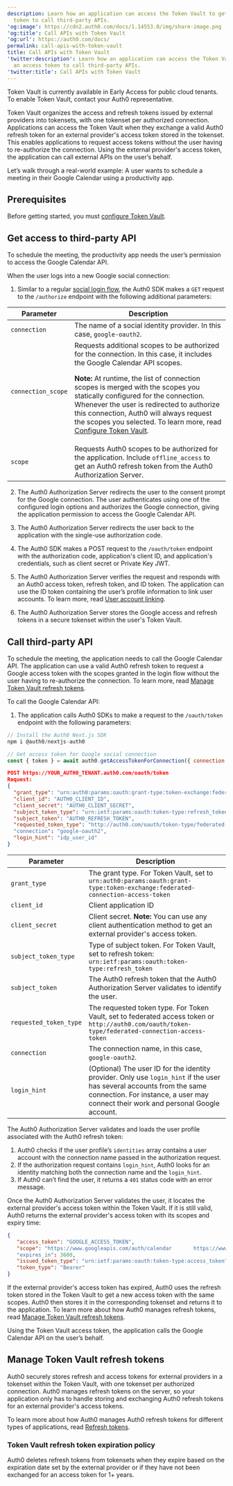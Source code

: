 ```yaml
---
description: Learn how an application can access the Token Vault to get an access
  token to call third-party APIs.
'og:image': https://cdn2.auth0.com/docs/1.14553.0/img/share-image.png
'og:title': Call APIs with Token Vault
'og:url': https://auth0.com/docs/
permalink: call-apis-with-token-vault
title: Call APIs with Token Vault
'twitter:description': Learn how an application can access the Token Vault to get
  an access token to call third-party APIs.
'twitter:title': Call APIs with Token Vault
---
```

<Callout icon="file-lines" color="#0EA5E9" iconType="regular">

Token Vault is currently available in Early Access for public cloud tenants. To enable Token Vault, contact your Auth0 representative.

</Callout>

Token Vault organizes the access and <Tooltip tip="Refresh Token: Token used to obtain a renewed Access Token without forcing users to log in again." cta="View Glossary" href="/docs/glossary?term=refresh+tokens">refresh tokens</Tooltip> issued by external providers into tokensets, with one tokenset per authorized connection. Applications can access the Token Vault when they exchange a valid Auth0 refresh token for an external provider's <Tooltip tip="Access Token: Authorization credential, in the form of an opaque string or JWT, used to access an API." cta="View Glossary" href="/docs/glossary?term=access+token">access token</Tooltip> stored in the tokenset. This enables applications to request access tokens without the user having to re-authorize the connection. Using the external provider's access token, the application can call external APIs on the user’s behalf.

Let’s walk through a real-world example: A user wants to schedule a meeting in their Google Calendar using a productivity app.

## Prerequisites

Before getting started, you must [configure Token Vault](/docs/secure/tokens/token-vault/configure-token-vault).

## Get access to third-party API

To schedule the meeting, the productivity app needs the user’s permission to access the Google Calendar API.

When the user logs into a new Google social connection:

1. Similar to a regular [social login flow](https://auth0.com/docs/api/authentication/login), the Auth0 SDK makes a `GET` request to the `/authorize` endpoint with the following additional parameters:

<table class="table"><thead>
<tr>
<th><strong>Parameter</strong></th>
<th><strong>Description</strong></th>
</tr>
</thead>
<tbody>
<tr>
<td><code>connection</code></td>
<td>The name of a social identity provider. In this case, <code>google-oauth2</code>.</td>
</tr>
<tr>
<td><code>connection_scope</code></td>
<td>Requests additional scopes to be authorized for the connection. In this case, it includes the Google Calendar API scopes.<p></p><p><strong>Note:</strong> At runtime, the list of connection scopes is merged with the scopes you statically configured for the connection. Whenever the user is redirected to authorize this connection, Auth0 will always request the scopes you selected. To learn more, read <a href="/docs/secure/tokens/token-vault/configure-token-vault#configure-federated-connection">Configure Token Vault</a>.</p></td>
</tr>
<tr>
<td><code>scope</code></td>
<td>Requests Auth0 scopes to be authorized for the application. Include <code>offline_access</code> to get an Auth0 refresh token from the Auth0 Authorization Server.</td>
</tr>
</tbody>
</table>

2. The Auth0 <Tooltip tip="Authorization Server: Centralized server that contributes to defining the boundaries of a user’s access. For example, your authorization server can control the data, tasks, and features available to a user." cta="View Glossary" href="/docs/glossary?term=Authorization+Server">Authorization Server</Tooltip> redirects the user to the consent prompt for the Google connection. The user authenticates using one of the configured login options and authorizes the Google connection, giving the application permission to access the Google Calendar API.

3. The Auth0 Authorization Server redirects the user back to the application with the single-use authorization code.

4. The Auth0 SDK makes a POST request to the `/oauth/token` endpoint with the authorization code, application's <Tooltip tip="Client ID: Identification value given to your registered resource from Auth0." cta="View Glossary" href="/docs/glossary?term=client+ID">client ID</Tooltip>, and application's credentials, such as <Tooltip tip="Client ID: Identification value given to your registered resource from Auth0." cta="View Glossary" href="/docs/glossary?term=client+secret">client secret</Tooltip> or Private Key <Tooltip tip="Client Secret: Secret used by a client (application) to authenticate with the Authorization Server; it should be known to only the client and the Authorization Server and must be sufficiently random to not be guessable." cta="View Glossary" href="/docs/glossary?term=JWT">JWT</Tooltip>.

5. The Auth0 Authorization Server verifies the request and responds with an Auth0 access token, refresh token, and <Tooltip tip="ID Token: Credential meant for the client itself, rather than for accessing a resource." cta="View Glossary" href="/docs/glossary?term=ID+token">ID token</Tooltip>. The application can use the ID token containing the user’s profile information to link user accounts. To learn more, read [User account linking](/docs/manage-users/user-accounts/user-account-linking).

6. The Auth0 Authorization Server stores the Google access and refresh tokens in a secure tokenset within the user's Token Vault.

## Call third-party API

To schedule the meeting, the application needs to call the Google Calendar API. The application can use a valid Auth0 refresh token to request a Google access token with the scopes granted in the login flow without the user having to re-authorize the connection. To learn more, read [Manage Token Vault refresh tokens](#manage-token-vault-refresh-tokens).

To call the Google Calendar API:

1. The application calls Auth0 SDKs to make a request to the `/oauth/token` endpoint with the following parameters:

<Tabs><Tab title="Next.js">

```javascript lines
// Install the Auth0 Next.js SDK
npm i @auth0/nextjs-auth0

// Get access token for Google social connection
const { token } = await auth0.getAccessTokenForConnection({ connection: 'google-oauth2' });
```






</Tab><Tab title="HTTP">

```json lines
POST https://YOUR_AUTH0_TENANT.auth0.com/oauth/token
Request:
{
  "grant_type": "urn:auth0:params:oauth:grant-type:token-exchange:federated-connection-access-token",
  "client_id": "AUTH0_CLIENT_ID",
  "client_secret": "AUTH0_CLIENT_SECRET",
  "subject_token_type": "urn:ietf:params:oauth:token-type:refresh_token",
  "subject_token": "AUTH0_REFRESH_TOKEN",
  "requested_token_type": "http://auth0.com/oauth/token-type/federated-connection-access-token"
  "connection": "google-oauth2",
  "login_hint": "idp_user_id"
}
```






</Tab></Tabs>

<table class="table"><thead>
<tr>
<th><strong>Parameter</strong></th>
<th><strong>Description</strong></th>
</tr>
</thead>
<tbody>
<tr>
<td><code>grant_type</code></td>
<td>The grant type. For Token Vault, set to <code>urn:auth0:params:oauth:grant-type:token-exchange:federated-connection-access-token</code></td>
</tr>
<tr>
<td><code>client_id</code></td>
<td>Client application ID</td>
</tr>
<tr>
<td><code>client_secret</code></td>
<td>Client secret. <strong>Note:</strong> You can use any client authentication method to get an external provider's access token.</td>
</tr>
<tr>
<td><code>subject_token_type</code></td>
<td>Type of subject token. For Token Vault, set to refresh token: <code>urn:ietf:params:oauth:token-type:refresh_token</code></td>
</tr>
<tr>
<td><code>subject_token</code></td>
<td>The Auth0 refresh token that the Auth0 Authorization Server validates to identify the user.</td>
</tr>
<tr>
<td><code>requested_token_type</code></td>
<td>The requested token type. For Token Vault, set to federated access token or <code>http://auth0.com/oauth/token-type/federated-connection-access-token</code></td>
</tr>
<tr>
<td><code>connection</code></td>
<td>The connection name, in this case, <code>google-oauth2</code>.</td>
</tr>
<tr>
<td><code>login_hint</code></td>
<td>(Optional) The user ID for the identity provider. Only use <code>login_hint</code> if the user has several accounts from the same connection. For instance, a user may connect their work and personal Google account.</td>
</tr>
</tbody>
</table>

The Auth0 Authorization Server validates and loads the user profile associated with the Auth0 refresh token:

1. Auth0 checks if the user profile’s `identities` array contains a user account with the connection name passed in the authorization request.
2. If the authorization request contains `login_hint`, Auth0 looks for an identity matching both the connection name and the `login_hint`.
3. If Auth0 can’t find the user, it returns a `401` status code with an error message.

Once the Auth0 Authorization Server validates the user, it locates the external provider's access token within the Token Vault. If it is still valid, Auth0 returns the external provider's access token with its scopes and expiry time:

```json lines
{
   "access_token": "GOOGLE_ACCESS_TOKEN",
   "scope": "https://www.googleapis.com/auth/calendar       https://www.googleapis.com/auth/calendar.events"
   "expires_in": 3600,
   "issued_token_type": "urn:ietf:params:oauth:token-type:access_token",
   "token_type": "Bearer"
}
```






If the external provider's access token has expired, Auth0 uses the refresh token stored in the Token Vault to get a new access token with the same scopes. Auth0 then stores it in the corresponding tokenset and returns it to the application. To learn more about how Auth0 manages refresh tokens, read [Manage Token Vault refresh tokens](#manage-token-vault-refresh-tokens).

Using the Token Vault access token, the application calls the Google Calendar API on the user’s behalf.

## Manage Token Vault refresh tokens

Auth0 securely stores refresh and access tokens for external providers in a tokenset within the Token Vault, with one tokenset per authorized connection. Auth0 manages refresh tokens on the server, so your application only has to handle storing and exchanging Auth0 refresh tokens for an external provider's access tokens.

To learn more about how Auth0 manages Auth0 refresh tokens for different types of applications, read [Refresh tokens](/docs/secure/tokens/refresh-tokens).

### Token Vault refresh token expiration policy

Auth0 deletes refresh tokens from tokensets when they expire based on the expiration date set by the external provider or if they have not been exchanged for an access token for 1+ years.